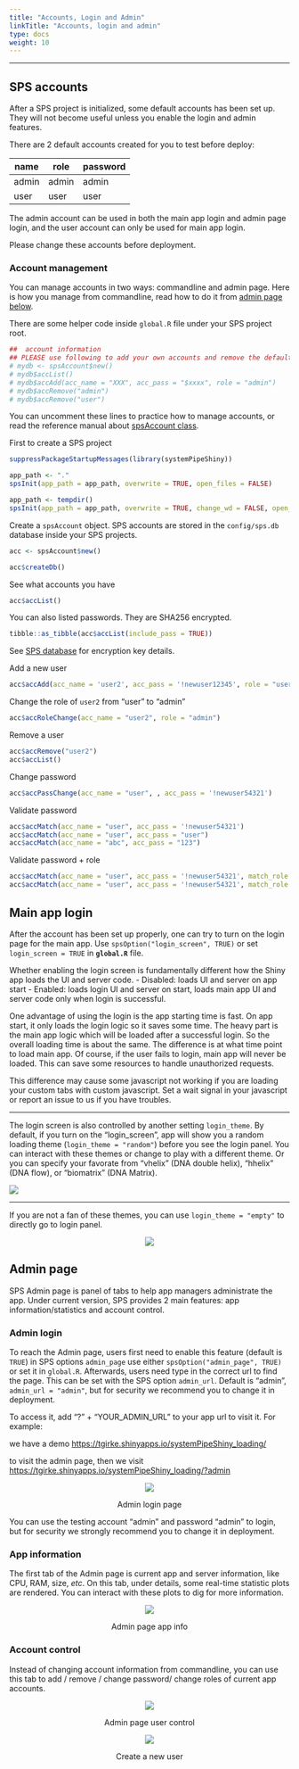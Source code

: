 ```yaml
---
title: "Accounts, Login and Admin"
linkTitle: "Accounts, login and admin"
type: docs
weight: 10
---
```

*****

## SPS accounts

After a SPS project is initialized, some default accounts has been set up. They 
will not become useful unless you enable the login and admin features. 

There are 2 default accounts created for you to test before deploy:

|name| role | password |
| --- | --- | --- |
| admin | admin | admin |
| user | user | user |

The admin account can be used in both the main app login and admin page login, and the user account can only be used for main app login. 

 <p class="text-danger">Please change these accounts before deployment.</p>


### Account management
You can manage accounts in two ways: commandline and admin page. Here is how you 
manage from commandline, read how to do it from [admin page below](#admin-page).

There are some helper code inside `global.R` file under your SPS project root. 
```r
##  account information
## PLEASE use following to add your own accounts and remove the default accounts for deployment
# mydb <- spsAccount$new()
# mydb$accList()
# mydb$accAdd(acc_name = "XXX", acc_pass = "$xxxx", role = "admin")
# mydb$accRemove("admin")
# mydb$accRemove("user")
```

You can uncomment these lines to practice how to manage accounts, or read the reference manual about [spsAccount class](/sps/funcs/sps/reference/spsAccount.html).

First to create a SPS project
```r
suppressPackageStartupMessages(library(systemPipeShiny))

```

```r
app_path <- "."
spsInit(app_path = app_path, overwrite = TRUE, open_files = FALSE)
```

```r
app_path <- tempdir()
spsInit(app_path = app_path, overwrite = TRUE, change_wd = FALSE, open_files = FALSE)
```

Create a `spsAccount` object. SPS accounts are stored in the `config/sps.db` database inside your SPS projects.

```r
acc <- spsAccount$new()
```

```r
acc$createDb()
```

See what accounts you have 

```r
acc$accList()
```
You can also listed passwords. They are SHA256 encrypted. 
```r
tibble::as_tibble(acc$accList(include_pass = TRUE))
```

See [SPS database](../database) for encryption key details.

Add a new user
```r
acc$accAdd(acc_name = 'user2', acc_pass = '!newuser12345', role = "user")
```

Change the role of `user2` from "user" to "admin"
```r
acc$accRoleChange(acc_name = "user2", role = "admin")
```

Remove a user
```r
acc$accRemove("user2")
acc$accList()
```

Change password
```r
acc$accPassChange(acc_name = "user", , acc_pass = '!newuser54321')
```

Validate password 
```r
acc$accMatch(acc_name = "user", acc_pass = '!newuser54321')
acc$accMatch(acc_name = "user", acc_pass = "user")
acc$accMatch(acc_name = "abc", acc_pass = "123")
```

Validate password + role
```r
acc$accMatch(acc_name = "user", acc_pass = '!newuser54321', match_role = TRUE, role = "user")
acc$accMatch(acc_name = "user", acc_pass = '!newuser54321', match_role = TRUE, role = "admin")
```

## Main app login
After the account has been set up properly, one can try to turn on the login page for the main app. Use  `spsOption("login_screen", TRUE)` or set `login_screen = TRUE` in **`global.R`** file. 

Whether enabling the login screen is fundamentally different how the Shiny app 
loads the UI and server code. 
- Disabled: loads UI and server on app start
- Enabled: loads login UI and server on start, loads main app UI and server code only when login is successful. 

One advantage of using the login is the app starting time is fast. On app start,
it only loads the login logic so it saves some time. The heavy part is the main app
logic which will be loaded after a successful login. So the overall loading time is about the 
same. The difference is at what time point to load main app. Of course, if the user 
fails to login, main app will never be loaded. This can save some resources to 
handle unauthorized requests. 

<p class="text-warning">This difference may cause some javascript not working 
if you are loading your custom tabs with custom javascript. Set a wait signal in 
your javascript or report an issue to us if you have troubles.</p>

****

The login screen is also controlled by another setting `login_theme`. 
By default, if you turn on the "login_screen", app will show you a random loading 
theme (`login_theme = "random"`) before you see the login panel. You can interact 
with these themes or change to play with a different theme. Or you can specify 
your favorate from "vhelix" (DNA double helix), "hhelix" (DNA flow), or "biomatrix" 
(DNA Matrix). 

![](../login_theme.gif)

****

If you are not a fan of these themes, you can use `login_theme = "empty"` to directly
go to login panel.

<center>

![](../login_empty.png)

</center>

## Admin page
SPS Admin page is panel of tabs to help app managers administrate the app. Under 
current version, SPS provides 2 main features: app information/statistics and 
account control. 

### Admin login 
To reach the Admin page, users first need to enable this feature (default is `TRUE`)
in SPS options `admin_page` use either `spsOption("admin_page", TRUE)` or set it 
in `global.R`. Afterwards, users need type in the correct url to find the page. 
This can be set with the SPS option `admin_url`. Default is "admin", `admin_url = "admin"`,
<span class="text-warning">but for security we recommend you to change it in deployment. </span>

To access it, add "?" + "YOUR_ADMIN_URL" to your app url to visit it. For example:

we have a demo <https://tgirke.shinyapps.io/systemPipeShiny_loading/>

to visit the admin page, then we visit <https://tgirke.shinyapps.io/systemPipeShiny_loading/?admin>

<center>

![](../admin_login.png)

Admin login page

</center>

You can use the testing account "admin" and password "admin" to login, 
<span class="text-warning">but for security we strongly recommend you to change it in deployment. </span>

### App information
The first tab of the Admin page is current app and server information, like CPU, 
RAM, size, *etc*. On this tab, under details, some real-time statistic plots 
are rendered. You can interact with these plots to dig for more information. 

<center>

![](../admin_tab_info.png)

Admin page app info

</center>

### Account control
Instead of changing account information from commandline, you can use this tab 
to add / remove / change password/ change roles of current app accounts.

<center>

![](../admin_tab_user.png)

Admin page user control

</center>

<center>

![](../admin_newuser.png)

Create a new user

</center>

